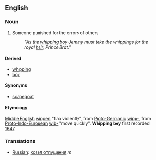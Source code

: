 ==English==
===Noun===
#Someone punished for the errors of others
#: ''"As the [[whipping boy]] Jemmy must take the whippings for the royal [[heir]], Prince Brat."''

====Derived====
*[[whipping]]
*[[boy]]

====Synonyms====
*[[scapegoat]]

====Etymology====
[[w:Middle English|Middle English]] [[wippen]] "flap violently", from [[w:Proto-Germanic|Proto-Germanic]] [[wipp-]], from [[w:Proto-Indo-European|Proto-Indo-European]] [[wib-]] "move quickly". '''Whipping boy''' first recorded [[w:1647|1647]].

===Translations===
*[[Russian]]: [[козел отпущения]] ''m''